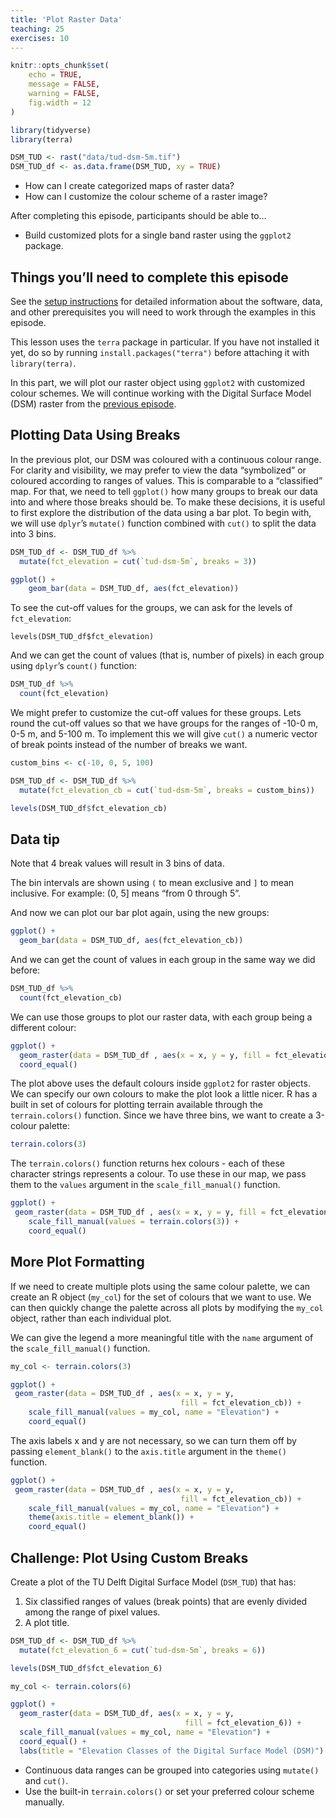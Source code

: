 ```yaml
---
title: 'Plot Raster Data'
teaching: 25
exercises: 10
---
```


```r
knitr::opts_chunk$set(
	echo = TRUE,
	message = FALSE,
	warning = FALSE,
	fig.width = 12
)

library(tidyverse)
library(terra)

DSM_TUD <- rast("data/tud-dsm-5m.tif")
DSM_TUD_df <- as.data.frame(DSM_TUD, xy = TRUE)

```

:::::::::::::::::::::::::::::::::::::: questions 

- How can I create categorized maps of raster data?
- How can I customize the colour scheme of a raster image?

::::::::::::::::::::::::::::::::::::::::::::::::

::::::::::::::::::::::::::::::::::::: objectives

After completing this episode, participants should be able to…

- Build customized plots for a single band raster using the `ggplot2` package.

::::::::::::::::::::::::::::::::::::::::::::::::

::: prereq

# Things you'll need to complete this episode

See the [setup instructions](../learners/setup.md) for detailed information about the software, data, and other prerequisites you will need to work through the examples in this episode.

This lesson uses the `terra` package in particular. If you have not installed it yet, do so by running `install.packages("terra")` before attaching it with `library(terra)`.

:::

In this part, we will plot our raster object using `ggplot2` with customized colour schemes. We will continue working with the Digital Surface Model (DSM) raster from the [previous episode](../episodes/13-intro-to-raster-data.Rmd).

## Plotting Data Using Breaks

In the previous plot, our DSM was coloured with a continuous colour range. For clarity and visibility, we may prefer to view the data “symbolized” or coloured according to ranges of values. This is comparable to a “classified” map. For that, we need to tell `ggplot()` how many groups to break our data into and where those breaks should be. To make these decisions, it is useful to first explore the distribution of the data using a bar plot. To begin with, we will use `dplyr`’s `mutate()` function combined with `cut()` to split the data into 3 bins.

```r
DSM_TUD_df <- DSM_TUD_df %>%
  mutate(fct_elevation = cut(`tud-dsm-5m`, breaks = 3))

ggplot() +
    geom_bar(data = DSM_TUD_df, aes(fct_elevation))
```

To see the cut-off values for the groups, we can ask for the levels of `fct_elevation`:
```rdsm-fct-levels
levels(DSM_TUD_df$fct_elevation)
```

And we can get the count of values (that is, number of pixels) in each group using `dplyr`’s `count()` function:
```r
DSM_TUD_df %>% 
  count(fct_elevation)
```

We might prefer to customize the cut-off values for these groups. Lets round the cut-off values so that we have groups for the ranges of -10-0 m, 0-5 m, and 5-100 m. To implement this we will give `cut()` a numeric vector of break points instead of the number of breaks we want.

```r
custom_bins <- c(-10, 0, 5, 100)

DSM_TUD_df <- DSM_TUD_df %>%
  mutate(fct_elevation_cb = cut(`tud-dsm-5m`, breaks = custom_bins))

levels(DSM_TUD_df$fct_elevation_cb)
```

::: callout

# Data tip

Note that 4 break values will result in 3 bins of data.

The bin intervals are shown using `(` to mean exclusive and `]` to mean inclusive. For example: (0, 5] means “from 0 through 5”.

:::

And now we can plot our bar plot again, using the new groups:
```r
ggplot() +
  geom_bar(data = DSM_TUD_df, aes(fct_elevation_cb))
```

And we can get the count of values in each group in the same way we did before:
```r
DSM_TUD_df %>% 
  count(fct_elevation_cb)
```

We can use those groups to plot our raster data, with each group being a different colour:
```r
ggplot() +
  geom_raster(data = DSM_TUD_df , aes(x = x, y = y, fill = fct_elevation_cb)) + 
  coord_equal()
```
The plot above uses the default colours inside `ggplot2` for raster objects. We can specify our own colours to make the plot look a little nicer. R has a built in set of colours for plotting terrain available through the `terrain.colors()` function. Since we have three bins, we want to create a 3-colour palette:

```r
terrain.colors(3)
```

The `terrain.colors()` function returns hex colours - each of these character strings represents a colour. To use these in our map, we pass them to the `values` argument in the `scale_fill_manual()` function.
```r
ggplot() +
 geom_raster(data = DSM_TUD_df , aes(x = x, y = y, fill = fct_elevation_cb)) + 
    scale_fill_manual(values = terrain.colors(3)) + 
    coord_equal()
```

## More Plot Formatting

If we need to create multiple plots using the same colour palette, we can create an R object (`my_col`) for the set of colours that we want to use. We can then quickly change the palette across all plots by modifying the `my_col` object, rather than each individual plot.

We can give the legend a more meaningful title with the `name` argument of the `scale_fill_manual()` function.
```r
my_col <- terrain.colors(3)

ggplot() +
 geom_raster(data = DSM_TUD_df , aes(x = x, y = y,
                                      fill = fct_elevation_cb)) + 
    scale_fill_manual(values = my_col, name = "Elevation") + 
    coord_equal()
```
The axis labels x and y are not necessary, so we can turn them off by passing `element_blank()` to the `axis.title` argument in the `theme()` function.
```r
ggplot() +
 geom_raster(data = DSM_TUD_df , aes(x = x, y = y,
                                      fill = fct_elevation_cb)) + 
    scale_fill_manual(values = my_col, name = "Elevation") +
    theme(axis.title = element_blank()) + 
    coord_equal()
```


::: challenge

# Challenge: Plot Using Custom Breaks

Create a plot of the TU Delft Digital Surface Model (`DSM_TUD`) that has:

1. Six classified ranges of values (break points) that are evenly divided among the range of pixel values.
3. A plot title.

::: solution

```r
DSM_TUD_df <- DSM_TUD_df %>%
  mutate(fct_elevation_6 = cut(`tud-dsm-5m`, breaks = 6))

levels(DSM_TUD_df$fct_elevation_6)

my_col <- terrain.colors(6)

ggplot() +
  geom_raster(data = DSM_TUD_df, aes(x = x, y = y,
                                       fill = fct_elevation_6)) +
  scale_fill_manual(values = my_col, name = "Elevation") +
  coord_equal() +
  labs(title = "Elevation Classes of the Digital Surface Model (DSM)")
```

:::

:::

::::::::::::::::::::::::::::::::::::: keypoints 

- Continuous data ranges can be grouped into categories using `mutate()` and `cut()`.
- Use the built-in `terrain.colors()` or set your preferred colour scheme manually.

::::::::::::::::::::::::::::::::::::::::::::::::


